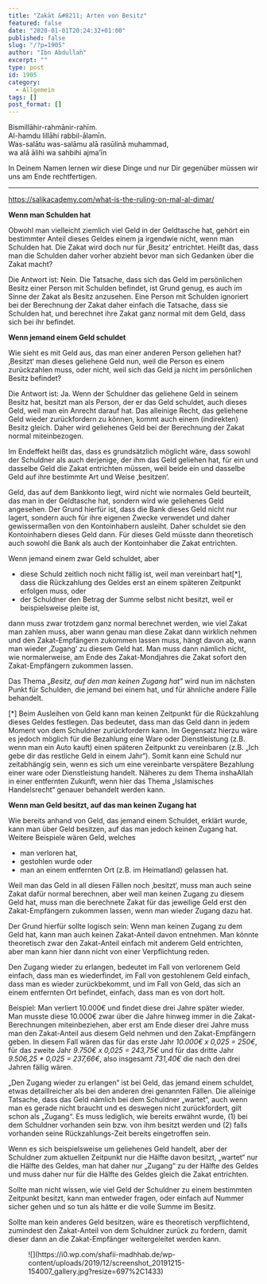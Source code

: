 ```yaml
---
title: "Zakāt &#8211; Arten von Besitz"
featured: false
date: "2020-01-01T20:24:32+01:00"
published: false
slug: "/?p=1905"
author: "Ibn Abdullah"
excerpt: ""
type: post
id: 1905
category:
  - Allgemein
tags: []
post_format: []
---
```


Bismillāhir-rahmānir-rahīm.  
Al-hamdu lillāhi rabbil-ālamīn.  
Was-salātu was-salāmu alā rasūlinā muhammad,  
wa alā ālihi wa sahbihi ajma’īn

In Deinem Namen lernen wir diese Dinge und nur Dir gegenüber müssen wir uns am Ende rechtfertigen.

---

https://salikacademy.com/what-is-the-ruling-on-mal-al-dimar/

**Wenn man Schulden hat**

Obwohl man vielleicht ziemlich viel Geld in der Geldtasche hat, gehört ein bestimmter Anteil dieses Geldes einem ja irgendwie nicht, wenn man Schulden hat. Die Zakat wird doch nur für ‚Besitz‘ entrichtet. Heißt das, dass man die Schulden daher vorher abzieht bevor man sich Gedanken über die Zakat macht?

Die Antwort ist: Nein. Die Tatsache, dass sich das Geld im persönlichen Besitz einer Person mit Schulden befindet, ist Grund genug, es auch im Sinne der Zakat als Besitz anzusehen. Eine Person mit Schulden ignoriert bei der Berechnung der Zakat daher einfach die Tatsache, dass sie Schulden hat, und berechnet ihre Zakat ganz normal mit dem Geld, dass sich bei ihr befindet.

**Wenn jemand einem Geld schuldet**

Wie sieht es mit Geld aus, das man einer anderen Person geliehen hat? ‚Besitzt‘ man dieses geliehene Geld nun, weil die Person es einem zurückzahlen muss, oder nicht, weil sich das Geld ja nicht im persönlichen Besitz befindet?

Die Antwort ist: Ja. Wenn der Schuldner das geliehene Geld in seinem Besitz hat, besitzt man als Person, der er das Geld schuldet, auch dieses Geld, weil man ein Anrecht darauf hat. Das alleinige Recht, das geliehene Geld wieder zurückfordern zu können, kommt auch einem (indirekten) Besitz gleich. Daher wird geliehenes Geld bei der Berechnung der Zakat normal miteinbezogen.

Im Endeffekt heißt das, dass es grundsätzlich möglicht wäre, dass sowohl der Schuldner als auch derjenige, der ihm das Geld geliehen hat, für ein und dasselbe Geld die Zakat entrichten müssen, weil beide ein und dasselbe Geld auf ihre bestimmte Art und Weise ‚besitzen‘.

Geld, das auf dem Bankkonto liegt, wird nicht wie normales Geld beurteilt, das man in der Geldtasche hat, sondern wird wie geliehenes Geld angesehen. Der Grund hierfür ist, dass die Bank dieses Geld nicht nur lagert, sondern auch für ihre eigenen Zwecke verwendet und daher gewissermaßen von den Kontoinhabern ausleiht. Daher schuldet sie den Kontoinhabern dieses Geld dann. Für dieses Geld müsste dann theoretisch auch sowohl die Bank als auch der Kontoinhaber die Zakat entrichten.

Wenn jemand einem zwar Geld schuldet, aber

- diese Schuld zeitlich noch nicht fällig ist, weil man vereinbart hat\[\*\], dass die Rückzahlung des Geldes erst an einem späteren Zeitpunkt erfolgen muss, oder
- der Schuldner den Betrag der Summe selbst nicht besitzt, weil er beispielsweise pleite ist,

dann muss zwar trotzdem ganz normal berechnet werden, wie viel Zakat man zahlen muss, aber wann genau man diese Zakat dann wirklich nehmen und den Zakat-Empfängern zukommen lassen muss, hängt davon ab, wann man wieder ‚Zugang‘ zu diesem Geld hat. Man muss dann nämlich nicht, wie normalerweise, am Ende des Zakat-Mondjahres die Zakat sofort den Zakat-Empfängern zukommen lassen.

Das Thema „_Besitz, auf den man keinen Zugang hat_“ wird nun im nächsten Punkt für Schulden, die jemand bei einem hat, und für ähnliche andere Fälle behandelt.

\[\*\] Beim Ausleihen von Geld kann man keinen Zeitpunkt für die Rückzahlung dieses Geldes festlegen. Das bedeutet, dass man das Geld dann in jedem Moment von dem Schuldner zurückfordern kann. Im Gegensatz hierzu wäre es jedoch möglich für die Bezahlung eine Ware oder Dienstleistung (z.B. wenn man ein Auto kauft) einen späteren Zeitpunkt zu vereinbaren (z.B. „Ich gebe dir das restliche Geld in einem Jahr“). Somit kann eine Schuld nur zeitabhängig sein, wenn es sich um eine vereinbarte verspätere Bezahlung einer ware oder Dienstleistung handelt. Näheres zu dem Thema inshaAllah in einer entfernten Zukunft, wenn hier das Thema „Islamisches Handelsrecht“ genauer behandelt werden kann.

**Wenn man Geld besitzt, auf das man keinen Zugang hat**

Wie bereits anhand von Geld, das jemand einem Schuldet, erklärt wurde, kann man über Geld besitzen, auf das man jedoch keinen Zugang hat. Weitere Beispiele wären Geld, welches

- man verloren hat,
- gestohlen wurde oder
- man an einem entfernten Ort (z.B. im Heimatland) gelassen hat.

Weil man das Geld in all diesen Fällen noch ‚besitzt‘, muss man auch seine Zakat dafür normal berechnen, aber weil man keinen Zugang zu diesem Geld hat, muss man die berechnete Zakat für das jeweilige Geld erst den Zakat-Empfängern zukommen lassen, wenn man wieder Zugang dazu hat.

Der Grund hierfür sollte logisch sein: Wenn man keinen Zugang zu dem Geld hat, kann man auch keinen Zakat-Anteil davon entnehmen. Man könnte theoretisch zwar den Zakat-Anteil einfach mit anderem Geld entrichten, aber man kann hier dann nicht von einer Verpflichtung reden.

Den Zugang wieder zu erlangen, bedeutet im Fall von verlorenem Geld einfach, dass man es wiederfindet, im Fall von gestohlenem Geld einfach, dass man es wieder zurückbekommt, und im Fall von Geld, das sich an einem entfernten Ort befindet, einfach, dass man es von dort holt.

Beispiel: Man verliert 10.000€ und findet diese drei Jahre später wieder. Man musste diese 10.000€ zwar über die Jahre hinweg immer in die Zakat-Berechnungen miteinbeziehen, aber erst am Ende dieser drei Jahre muss man den Zakat-Anteil aus diesem Geld nehmen und den Zakat-Empfängern geben. In diesem Fall wären das für das erste Jahr _10.000€ x 0,025 = 250€_, für das zweite Jahr _9.750€ x 0,025 = 243,75€_ und für das dritte Jahr _9.506,25 \* 0,025 = 237,66€_, also insgesamt _731,40€_ die nach den drei Jahren fällig wären.

„Den Zugang wieder zu erlangen“ ist bei Geld, das jemand einem schuldet, etwas detaillreicher als bei den anderen drei genannten Fällen. Die alleinige Tatsache, dass das Geld nämlich bei dem Schuldner „wartet“, auch wenn man es gerade nicht braucht und es deswegen nicht zurückfordert, gilt schon als „Zugang“. Es muss lediglich, wie bereits erwähnt wurde, (1) bei dem Schuldner vorhanden sein bzw. von ihm besitzt werden und (2) falls vorhanden seine Rückzahlungs-Zeit bereits eingetroffen sein.

Wenn es sich beispielsweise um geliehenes Geld handelt, aber der Schuldner zum aktuellen Zeitpunkt nur die Hälfte davon besitzt, „wartet“ nur die Hälfte des Geldes, man hat daher nur „Zugang“ zu der Hälfte des Geldes und muss daher nur für die Hälfte des Geldes gleich die Zakat entrichten.

Sollte man nicht wissen, wie viel Geld der Schuldner zu einem bestimmten Zeitpunkt besitzt, kann man entweder fragen, oder einfach auf Nummer sicher gehen und so tun als hätte er die volle Summe im Besitz.

Sollte man kein anderes Geld besitzen, wäre es theoretisch verpflichtend, zumindest den Zakat-Anteil von dem Schuldner zurück zu fordern, damit dieser dann an die Zakat-Empfänger weitergeleitet werden kann.

<figure class="wp-block-image">
  ![](https://i0.wp.com/shafii-madhhab.de/wp-content/uploads/2019/12/screenshot_20191215-154007_gallery.jpg?resize=697%2C1433)
</figure>
